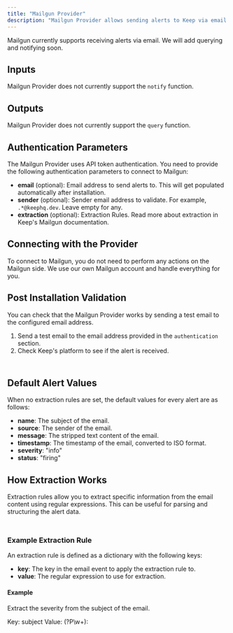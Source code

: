 ```yaml
---
title: "Mailgun Provider"
description: "Mailgun Provider allows sending alerts to Keep via email."
---
```


<Tip>
  Mailgun currently supports receiving alerts via email. We will add querying
  and notifying soon.
</Tip>

## Inputs

Mailgun Provider does not currently support the `notify` function.

## Outputs

Mailgun Provider does not currently support the `query` function.

## Authentication Parameters

The Mailgun Provider uses API token authentication. You need to provide the following authentication parameters to connect to Mailgun:

- **email** (optional): Email address to send alerts to. This will get populated automatically after installation.
- **sender** (optional): Sender email address to validate. For example, `.*@keephq.dev`. Leave empty for any.
- **extraction** (optional): Extraction Rules. Read more about extraction in Keep's Mailgun documentation.

## Connecting with the Provider

To connect to Mailgun, you do not need to perform any actions on the Mailgun side. We use our own Mailgun account and handle everything for you.

## Post Installation Validation

You can check that the Mailgun Provider works by sending a test email to the configured email address.

1. Send a test email to the email address provided in the `authentication` section.
2. Check Keep's platform to see if the alert is received.

<Frame width="100" height="200">
  <img height="10" src="/images/mailgun_email_address.png" />
</Frame>

## Default Alert Values

When no extraction rules are set, the default values for every alert are as follows:

- **name**: The subject of the email.
- **source**: The sender of the email.
- **message**: The stripped text content of the email.
- **timestamp**: The timestamp of the email, converted to ISO format.
- **severity**: "info"
- **status**: "firing"

## How Extraction Works

Extraction rules allow you to extract specific information from the email content using regular expressions. This can be useful for parsing and structuring the alert data.

<Frame width="100" height="200">
  <img height="10" src="/images/mailgun_extraction.png" />
</Frame>

### Example Extraction Rule

An extraction rule is defined as a dictionary with the following keys:

- **key**: The key in the email event to apply the extraction rule to.
- **value**: The regular expression to use for extraction.

#### Example

Extract the severity from the subject of the email.

Key: subject
Value: (?P<severity>\w+):
